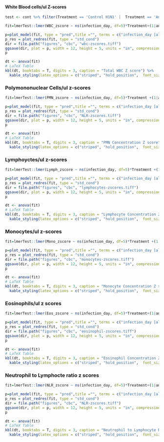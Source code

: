 #### White Blood cells/ul Z-scores
```r
test <- cont %>% filter(Treatment == 'Control H1N1' |  Treatment == 'Antibiotic H1N1')
```

```r
fit=lmerTest::lmer(WBC_zscore ~ ns(infection_day, df=5)*Treatment+(1|animal_number),data=test)
```

```r
p=plot_model(fit, type = "pred",title ="", terms = c("infection_day [all]", 'Treatment'), colors = c("darkred", "darkblue"), show.data=TRUE) + theme_classic() + theme(text = element_text(size=20))
p_res = plot_redres(fit, type = "std_cond")
dir = file.path("figures", "cbc", "wbc-zscores.tiff")
ggsave(dir, plot = p, width = 12, height = 5, units = "in", compression = "lzw")
p
```

```r
dt <- anova(fit)
# LaTeX Table
kbl(dt, booktabs = T, digits = 3, caption = "Total WBC Z score") %>%
  kable_styling(latex_options = c("striped", "hold_position",  font_size = 16, html_font = "arial"))
```

### Polymononuclear Cells/ul z-scores

```r
fit=lmerTest::lmer(PMN_zscore ~ ns(infection_day, df=5)*Treatment +(1|animal_number),data=test)
```

```r
p=plot_model(fit, type = "pred",title ="", terms = c("infection_day [all]", 'Treatment'), colors = c("darkred", "darkblue"), show.data=TRUE) + theme_classic() + theme(text = element_text(size=20))
p_res = plot_redres(fit, type = "std_cond")
dir = file.path("figures", "cbc", "NLR-zscores.tiff")
ggsave(dir, plot = p, width = 12, height = 5, units = "in", compression = "lzw")
p
```

```r
dt <- anova(fit)
# LaTeX Table
kbl(dt, booktabs = T, digits = 3, caption = "PMN Concentration Z score") %>%
  kable_styling(latex_options = c("striped", "hold_position",  font_size = 16, html_font = "arial"))
```

### Lymphoyctes/ul z-scores

```r
fit=lmerTest::lmer(Lymph_zscore ~ ns(infection_day, df=5)*Treatment +(1|animal_number),data=test )
```

```r
p=plot_model(fit, type = "pred",title ="", terms = c("infection_day [all]", 'Treatment'), colors = c("darkred", "darkblue"), show.data=TRUE) + theme_classic() + theme(text = element_text(size=20))
p_res = plot_redres(fit, type = "std_cond")
dir = file.path("figures", "cbc", "lymphocytes-zscores.tiff")
ggsave(dir, plot = p, width = 12, height = 5, units = "in", compression = "lzw")
p
```

```r
dt <- anova(fit)
# LaTeX Table
kbl(dt, booktabs = T, digits = 3, caption = "Lymphocyte Concentration Z score") %>%
  kable_styling(latex_options = c("striped", "hold_position",  font_size = 16, html_font = "arial"))
```

### Monocytes/ul z-scores

```r
fit=lmerTest::lmer(Mono_zscore ~ ns(infection_day, df=5)*Treatment +(1|animal_number),data=test)
```

```r
p=plot_model(fit, type = "pred",title ="", terms = c("infection_day [all]", 'Treatment'), colors = c("darkred", "darkblue"), show.data=TRUE) + theme_classic() + theme(text = element_text(size=20))
p_res = plot_redres(fit, type = "std_cond")
dir = file.path("figures", "cbc", "monocytes-zscores.tiff")
ggsave(dir, plot = p, width = 12, height = 5, units = "in", compression = "lzw")
p
```

```r
dt <- anova(fit)
# LaTeX Table
kbl(dt, booktabs = T, digits = 3, caption = "Monocyte Concentration Z score") %>%
  kable_styling(latex_options = c("striped", "hold_position",  font_size = 16, html_font = "arial"))
```

### Eosinophils/ul z scores

```r
fit=lmerTest::lmer(Eos_zscore ~ ns(infection_day, df=5)*Treatment+(1|animal_number),data=test)
```

```r
p=plot_model(fit, type = "pred",title ="", terms = c("infection_day [all]", 'Treatment'), colors = c("darkred", "darkblue"),  show.data=TRUE) + theme_classic() + theme(text = element_text(size=20))
p_res = plot_redres(fit, type = "std_cond")
dir = file.path("figures", "cbc", "eosinophil-zscores.tiff")
ggsave(dir, plot = p, width = 12, height = 5, units = "in", compression = "lzw")
p
```

```r
dt <- anova(fit)
# LaTeX Table
kbl(dt, booktabs = T, digits = 3, caption = "Eosinophil Concentration Z score") %>%
  kable_styling(latex_options = c("striped", "hold_position",  font_size = 16, html_font = "arial"))
```

### Neutrophil to Lymphocte ratio z scores

```r
fit=lmerTest::lmer(NLR_zscore ~ ns(infection_day, df=5)*Treatment+(1|animal_number),data=test)
```

```r
p=plot_model(fit, type = "pred",title ="", terms = c("infection_day [all]", 'Treatment'), colors = c("darkred", "darkblue"), show.data=TRUE) + theme_classic() + theme(text = element_text(size=20))
p_res = plot_redres(fit, type = "std_cond")
dir = file.path("figures", "cbc", "NLR-zscores.tiff")
ggsave(dir, plot = p, width = 12, height = 5, units = "in", compression = "lzw")
p
```

```r
dt <- anova(fit)
# LaTeX Table
kbl(dt, booktabs = T, digits = 3, caption = "Neutrophil to Lymphocyte Ratio Z score") %>%
  kable_styling(latex_options = c("striped", "hold_position",  font_size = 16, html_font = "arial"))
```

